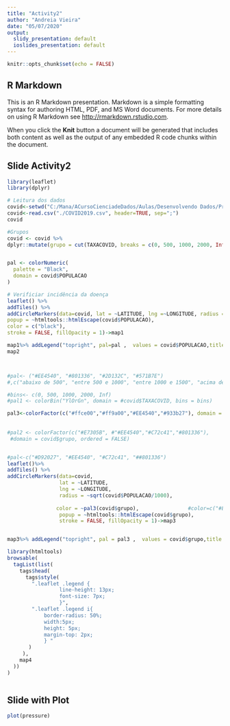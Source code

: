 ```yaml
---
title: "Activity2"
author: "Andreia Vieira"
date: "05/07/2020"
output:
  slidy_presentation: default
  ioslides_presentation: default
---
```


```r
knitr::opts_chunk$set(echo = FALSE)
```

## R Markdown

This is an R Markdown presentation. Markdown is a simple formatting syntax for authoring HTML, PDF, and MS Word documents. For more details on using R Markdown see <http://rmarkdown.rstudio.com>.

When you click the **Knit** button a document will be generated that includes both content as well as the output of any embedded R code chunks within the document.


## Slide Activity2

```r


library(leaflet)
library(dplyr)

# Leitura dos dados
covid<-setwd("C:/Mana/ACursoCienciadeDados/Aulas/Desenvolvendo Dados/Projetos")
covid<-read.csv("./COVID2019.csv", header=TRUE, sep=";")
covid

#Grupos
covid <- covid %>%
dplyr::mutate(grupo = cut(TAXACOVID, breaks = c(0, 500, 1000, 2000, Inf), labels = c("Abaixo de 500", "Entre 500 e 1000", "Entre 1000 e 2000", "Acima de 2000"))) 


pal <- colorNumeric(
  palette = "Black",
  domain = covid$POPULACAO
)

# Verificiar incidência da doença
leaflet() %>%
addTiles() %>%
addCircleMarkers(data=covid, lat = ~LATITUDE, lng =~LONGITUDE, radius = ~sqrt(covid$POPULACAO/1000),
popup = ~htmltools::htmlEscape(covid$POPULACAO),
color = c("black"),
stroke = FALSE, fillOpacity = 1)->map1

map1%>% addLegend("topright", pal=pal ,  values = covid$POPULACAO,title = 'COVID19 - MANAUS/AM', opacity = 1) -> map2
map2



#pal<- ("#EE4540", "#801336", "#2D132C", "#571B7E")
#,c("abaixo de 500", "entre 500 e 1000", "entre 1000 e 1500", "acima de 2000")), 

#bins<- c(0, 500, 1000, 2000, Inf)
#pal1 <- colorBin("YlOrGn", domain = #covid$TAXACOVID, bins = bins)

pal3<-colorFactor(c("#ffce00","#ff9a00","#EE4540","#933b27"), domain = covid$grupo, reverse = FALSE)
                    
                    
#pal2 <- colorFactor(c("#E7305B", #"#EE4540","#C72c41","#801336"), 
 #domain = covid$grupo, ordered = FALSE)


#pal<-c("#D92027", "#EE4540", "#C72c41", "##801336")
leaflet()%>%
addTiles() %>%
addCircleMarkers(data=covid,
                 lat = ~LATITUDE, 
                 lng = ~LONGITUDE, 
                 radius = ~sqrt(covid$POPULACAO/1000),
                 
                color = ~pal3(covid$grupo),                #color=c("#E7305B", "#EE4540","#C72c41","#801336"),
                 popup = ~htmltools::htmlEscape(covid$grupo),
                 stroke = FALSE, fillOpacity = 1)->map3


map3%>% addLegend("topright", pal = pal3 ,  values = covid$grupo,title = 'COVID19 - MANAUS/AM', opacity = 1) -> map4

library(htmltools)
browsable(
  tagList(list(
    tags$head(
      tags$style(
        ".leaflet .legend {
                 line-height: 13px;
                 font-size: 7px;
                 }",
        ".leaflet .legend i{
            border-radius: 50%;
            width:5px;
            height: 5px;
            margin-top: 2px;
            } "
       )
     ),
    map4
  ))
)



```

## Slide with Plot

```r
plot(pressure)
```

